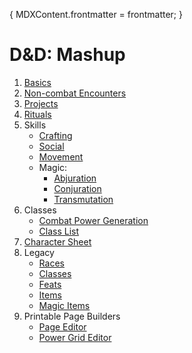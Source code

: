 {
	MDXContent.frontmatter = frontmatter;
}

# D&D: Mashup

1. [Basics](/rules/basics)
2. [Non-combat Encounters](/rules/non-combat)
3. [Projects](/rules/projects)
4. [Rituals](/rules/rituals)
5. Skills
   - [Crafting](/rules/skills/crafting)
   - [Social](/rules/skills/social)
   - [Movement](/rules/skills/movement)
   - Magic:
     - [Abjuration](/rules/skills/magic/abjuration)
     - [Conjuration](/rules/skills/magic/conjuration)
     - [Transmutation](/rules/skills/magic/transmutation)
6. Classes
   - [Combat Power Generation](/classsurvey)
   - [Class List](/class/list)
7. [Character Sheet](/rules/character-sheet)
8. Legacy
   - [Races](/legacy/races)
   - [Classes](/legacy/classes)
   - [Feats](/legacy/feats)
   - [Items](/legacy/items)
   - [Magic Items](/legacy/magicitems)
9. Printable Page Builders
   - [Page Editor](/printable/markdown)
   - [Power Grid Editor](/printable/powergrid)
